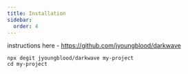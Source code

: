 ```yaml
---
title: Installation
sidebar:
  order: 4
---
```


instructions here - https://github.com/jyoungblood/darkwave

```
npx degit jyoungblood/darkwave my-project
cd my-project
```